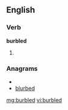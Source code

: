 ==English==

===Verb===
'''burbled'''

# {{past of|[[burble]]}}

===Anagrams===
* {{alphagram|bbdelru}}
* [[blurbed#English|blurbed]]

[[mg:burbled]]
[[vi:burbled]]